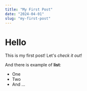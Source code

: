 ```yaml
---
title: "My First Post"
date: "2024-04-01"
slug: "my-first-post"
---
```


# Hello

This is my first post! Let's _check it out_!

And there is example of **list**:

- One
- Two
- And ...
